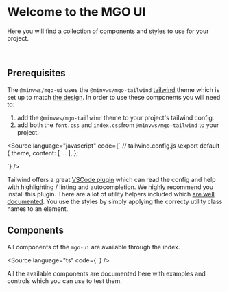 <Meta title="Introduction" />

# Welcome to the MGO UI

Here you will find a collection of components and styles to use for your project.

<br />

## Prerequisites

The `@minvws/mgo-ui` uses the `@minvws/mgo-tailwind` [tailwind](https://tailwindcss.com/) theme which is set up to match [the design](<https://www.figma.com/file/IGdxtARM9ssEvgRRMy5xxt/Mijn-Gezondheids-Overzicht-(realisatie)?type=design&node-id=344-3405&mode=design&t=GwMD9QoTBG2HNtWd-0>).
In order to use these components you will need to:

1. add the `@minvws/mgo-tailwind` theme to your project's tailwind config.
2. add both the `font.css` and `index.css`from `@minvws/mgo-tailwind` to your project.

<Source
    language="javascript"
    code={`
// tailwind.config.js
\export default {
    theme,
    content: [ ... ],
};

`}
/>

Tailwind offers a great [VSCode plugin](https://marketplace.visualstudio.com/items?itemName=bradlc.vscode-tailwindcss) which can read the config and help with highlighting / linting and autocompletion. We highly recommend you install this plugin.
There are a lot of utility helpers included which [are well documented](https://tailwindcss.com/docs/utility-first).
You use the styles by simply applying the correcty utility class names to an element.

## Components

All components of the `mgo-ui` are available through the index.

<Source
    language="ts"
    code={`
`}
/>

All the available components are documented here with examples and controls which you can use to test them.

<br />
